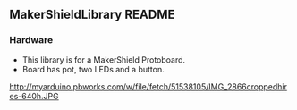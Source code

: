 == MakerShieldLibrary README ==

=== Hardware ===
* This library is for a MakerShield Protoboard.
* Board has pot, two LEDs and a button.

[[http://myarduino.pbworks.com/w/file/fetch/51538105/IMG_2866croppedhires-640h.JPG]]

